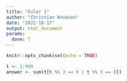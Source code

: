 ```yaml
---
title: "Euler 1"
author: "Christian Knudsen"
date: "2022-10-17"
output: html_document
params:
  done: T
---
```


```r
knitr::opts_chunk$set(echo = TRUE)
```



```r
t <- 1:999
answer <- sum(t[t %% 3 == 0 | t %% 5 == 0])
```

